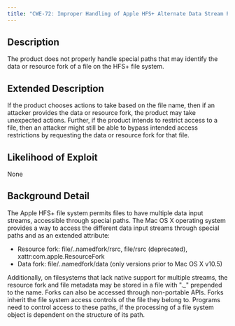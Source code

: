 ```yaml
---
title: "CWE-72: Improper Handling of Apple HFS+ Alternate Data Stream Path"
---
```


## Description
The product does not properly handle special paths that may identify the data or resource fork of a file on the HFS+ file system.

## Extended Description
If the product chooses actions to take based on the file name, then if an attacker provides the data or resource fork, the product may take unexpected actions. Further, if the product intends to restrict access to a file, then an attacker might still be able to bypass intended access restrictions by requesting the data or resource fork for that file.

## Likelihood of Exploit
None

## Background Detail

The Apple HFS+ file system permits files to have multiple data input streams, accessible through special paths. The Mac OS X operating system provides a way to access the different data input streams through special paths and as an extended attribute:

- Resource fork: file/..namedfork/rsrc, file/rsrc (deprecated), xattr:com.apple.ResourceFork
- Data fork: file/..namedfork/data (only versions prior to Mac OS X v10.5)

Additionally, on filesystems that lack native support for multiple streams, the resource fork and file metadata may be stored in a file with "._" prepended to the name.
Forks can also be accessed through non-portable APIs.
Forks inherit the file system access controls of the file they belong to.
Programs need to control access to these paths, if the processing of a file system object is dependent on the structure of its path.

        